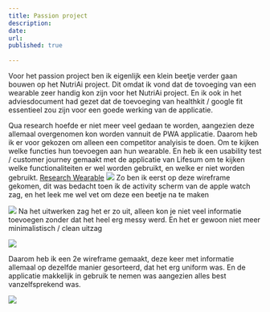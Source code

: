 ```yaml
---
title: Passion project
description: 
date:
url: 
published: true
  
---
```


<p>Voor het passion project ben ik eigenlijk een klein beetje verder gaan bouwen op het NutriAi project. Dit omdat ik vond dat de tovoeging van een wearable zeer handig kon zijn voor het NutriAi project. 
En ik ook in het adviesdocument had gezet dat de toevoeging van healthkit / google fit essentieel zou zijn voor een goede werking van de applicatie. </p> 


Qua research hoefde er niet meer veel gedaan te worden, aangezien deze allemaal overgenomen kon worden vannuit de PWA applicatie. Daarom heb ik er voor gekozen om alleen een competitor analyisis te doen. Om te kijken welke functies hun toevoegen aan hun wearable. En heb ik een usability test / customer journey gemaakt met de applicatie van Lifesum om te kijken welke functionaliteiten er wel worden gebruikt, en welke er niet worden gebruikt.
[Research Wearable](/wearablenutriAI.pdf) 
![](/wire1.png)
Zo ben ik eerst op deze wireframe gekomen, dit was bedacht toen ik de activity scherm van de apple watch zag, en het leek me wel vet om deze een beetje na te maken 

![](/concept1.png)
Na het uitwerken zag het er zo uit, alleen kon je niet veel informatie toevoegen zonder dat het heel erg messy werd. En het er gewoon niet meer minimalistisch / clean uitzag 

![](/wire2.png)

Daarom heb ik een 2e wireframe gemaakt, deze keer met informatie allemaal op dezelfde manier gesorteerd, dat het erg uniform was. En de applicatie makkelijk in gebruik te nemen was aangezien alles best vanzelfsprekend was.

![](/concept2.png)

